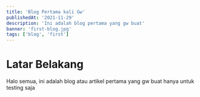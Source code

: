 ```yaml
---
title: 'Blog Pertama kali Gw'
publishedAt: '2021-11-29'
description: 'Ini adalah blog pertama yang gw buat'
banner: 'first-blog.jpg'
tags: ['blog', 'first']
---
```


# Latar Belakang

Halo semua, ini adalah blog atau artikel pertama yang gw buat hanya untuk testing saja
